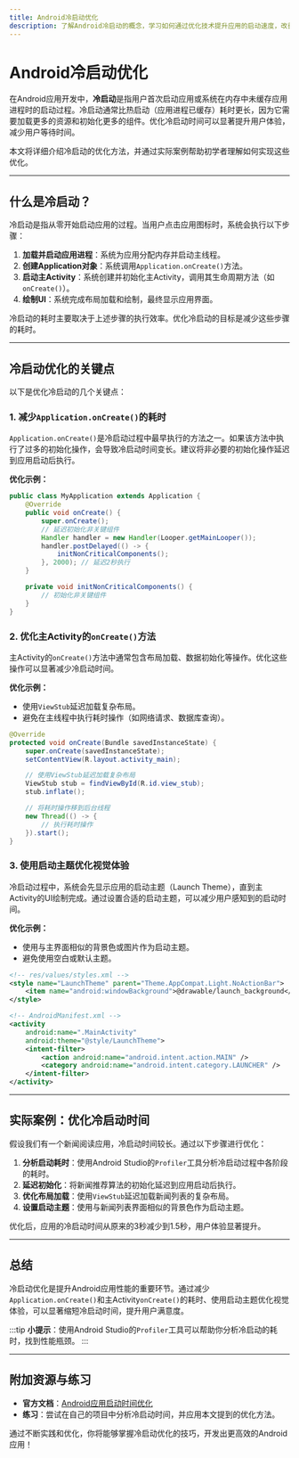 ```yaml
---
title: Android冷启动优化
description: 了解Android冷启动的概念，学习如何通过优化技术提升应用的启动速度，改善用户体验。
---
```


# Android冷启动优化

在Android应用开发中，**冷启动**是指用户首次启动应用或系统在内存中未缓存应用进程时的启动过程。冷启动通常比热启动（应用进程已缓存）耗时更长，因为它需要加载更多的资源和初始化更多的组件。优化冷启动时间可以显著提升用户体验，减少用户等待时间。

本文将详细介绍冷启动的优化方法，并通过实际案例帮助初学者理解如何实现这些优化。

---

## 什么是冷启动？

冷启动是指从零开始启动应用的过程。当用户点击应用图标时，系统会执行以下步骤：

1. **加载并启动应用进程**：系统为应用分配内存并启动主线程。
2. **创建Application对象**：系统调用`Application.onCreate()`方法。
3. **启动主Activity**：系统创建并初始化主Activity，调用其生命周期方法（如`onCreate()`）。
4. **绘制UI**：系统完成布局加载和绘制，最终显示应用界面。

冷启动的耗时主要取决于上述步骤的执行效率。优化冷启动的目标是减少这些步骤的耗时。

---

## 冷启动优化的关键点

以下是优化冷启动的几个关键点：

### 1. 减少`Application.onCreate()`的耗时
`Application.onCreate()`是冷启动过程中最早执行的方法之一。如果该方法中执行了过多的初始化操作，会导致冷启动时间变长。建议将非必要的初始化操作延迟到应用启动后执行。

**优化示例：**
```java
public class MyApplication extends Application {
    @Override
    public void onCreate() {
        super.onCreate();
        // 延迟初始化非关键组件
        Handler handler = new Handler(Looper.getMainLooper());
        handler.postDelayed(() -> {
            initNonCriticalComponents();
        }, 2000); // 延迟2秒执行
    }

    private void initNonCriticalComponents() {
        // 初始化非关键组件
    }
}
```

### 2. 优化主Activity的`onCreate()`方法
主Activity的`onCreate()`方法中通常包含布局加载、数据初始化等操作。优化这些操作可以显著减少冷启动时间。

**优化示例：**
- 使用`ViewStub`延迟加载复杂布局。
- 避免在主线程中执行耗时操作（如网络请求、数据库查询）。

```java
@Override
protected void onCreate(Bundle savedInstanceState) {
    super.onCreate(savedInstanceState);
    setContentView(R.layout.activity_main);

    // 使用ViewStub延迟加载复杂布局
    ViewStub stub = findViewById(R.id.view_stub);
    stub.inflate();

    // 将耗时操作移到后台线程
    new Thread(() -> {
        // 执行耗时操作
    }).start();
}
```

### 3. 使用启动主题优化视觉体验
冷启动过程中，系统会先显示应用的启动主题（Launch Theme），直到主Activity的UI绘制完成。通过设置合适的启动主题，可以减少用户感知到的启动时间。

**优化示例：**
- 使用与主界面相似的背景色或图片作为启动主题。
- 避免使用空白或默认主题。

```xml
<!-- res/values/styles.xml -->
<style name="LaunchTheme" parent="Theme.AppCompat.Light.NoActionBar">
    <item name="android:windowBackground">@drawable/launch_background</item>
</style>

<!-- AndroidManifest.xml -->
<activity
    android:name=".MainActivity"
    android:theme="@style/LaunchTheme">
    <intent-filter>
        <action android:name="android.intent.action.MAIN" />
        <category android:name="android.intent.category.LAUNCHER" />
    </intent-filter>
</activity>
```

---

## 实际案例：优化冷启动时间

假设我们有一个新闻阅读应用，冷启动时间较长。通过以下步骤进行优化：

1. **分析启动耗时**：使用Android Studio的`Profiler`工具分析冷启动过程中各阶段的耗时。
2. **延迟初始化**：将新闻推荐算法的初始化延迟到应用启动后执行。
3. **优化布局加载**：使用`ViewStub`延迟加载新闻列表的复杂布局。
4. **设置启动主题**：使用与新闻列表界面相似的背景色作为启动主题。

优化后，应用的冷启动时间从原来的3秒减少到1.5秒，用户体验显著提升。

---

## 总结

冷启动优化是提升Android应用性能的重要环节。通过减少`Application.onCreate()`和主Activity`onCreate()`的耗时、使用启动主题优化视觉体验，可以显著缩短冷启动时间，提升用户满意度。

:::tip
**小提示**：使用Android Studio的`Profiler`工具可以帮助你分析冷启动的耗时，找到性能瓶颈。
:::

---

## 附加资源与练习

- **官方文档**：[Android应用启动时间优化](https://developer.android.com/topic/performance/launch-time)
- **练习**：尝试在自己的项目中分析冷启动时间，并应用本文提到的优化方法。

通过不断实践和优化，你将能够掌握冷启动优化的技巧，开发出更高效的Android应用！